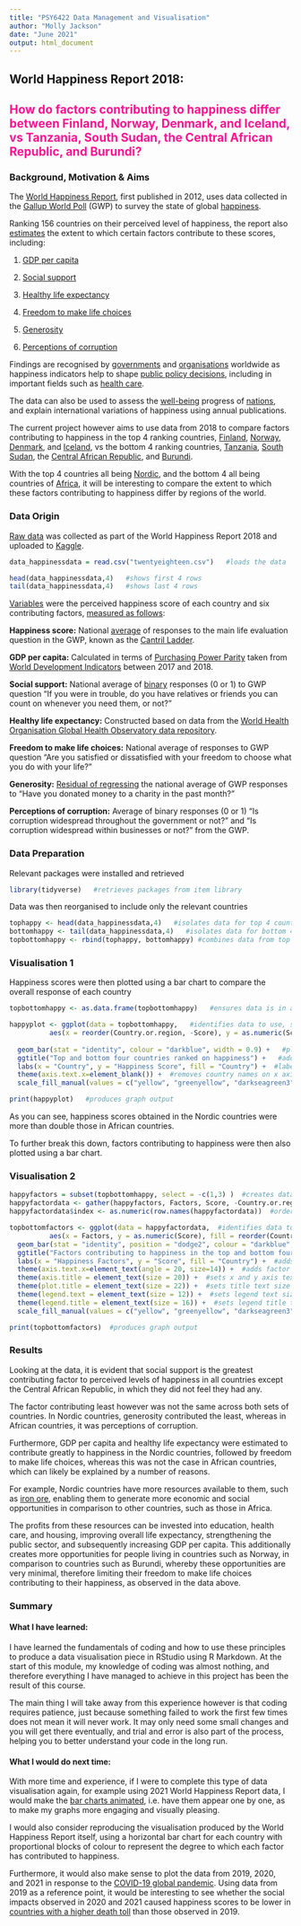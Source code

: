 ```yaml
---
title: "PSY6422 Data Management and Visualisation"
author: "Molly Jackson"
date: "June 2021"
output: html_document
---
```


## **World Happiness Report 2018:** 
##  <span style="color:deeppink">How do factors contributing to happiness differ between Finland, Norway, Denmark, and Iceland, vs Tanzania, South Sudan, the Central African Republic, and Burundi?</span>

### **Background, Motivation & Aims**
The [World Happiness Report](https://en.wikipedia.org/wiki/World_Happiness_Report), first published in 2012, uses data collected in the [Gallup World Poll](https://www.gallup.com/178667/gallup-world-poll-work.aspx) (GWP) to survey the state of global [happiness](https://en.wikipedia.org/wiki/Happiness).

Ranking 156 countries on their perceived level of happiness, the report also [estimates](https://en.wikipedia.org/wiki/Estimation) the extent to which certain factors contribute to these scores, including: 


1. [GDP per capita](https://www.investopedia.com/terms/p/per-capita-gdp.asp)

2. [Social support](https://en.wikipedia.org/wiki/Social_support)

3. [Healthy life expectancy](https://en.wikipedia.org/wiki/Life_expectancy)

4. [Freedom to make life choices](https://en.wikipedia.org/wiki/Freedom_of_choice) 

5. [Generosity](https://en.wikipedia.org/wiki/Generosity) 

6. [Perceptions of corruption](https://en.wikipedia.org/wiki/Corruption)


Findings are recognised by [governments](https://en.wikipedia.org/wiki/Government) and [organisations](https://en.wikipedia.org/wiki/Organization) worldwide as happiness indicators help to shape [public policy decisions](https://www.encyclopedia.com/environment/educational-magazines/public-policy-decision-making), including in important fields such as [health care](https://en.wikipedia.org/wiki/Health_care).

The data can also be used to assess the [well-being](https://en.wikipedia.org/wiki/Well-being) progress of [nations](https://en.wikipedia.org/wiki/Nation), and explain international variations of happiness using annual publications.

The current project however aims to use data from 2018 to compare factors contributing to happiness in the top 4 ranking countries, [Finland](https://en.wikipedia.org/wiki/Finland), [Norway](https://en.wikipedia.org/wiki/Norway), [Denmark](https://en.wikipedia.org/wiki/Denmark), and [Iceland](https://en.wikipedia.org/wiki/Iceland), vs the bottom 4 ranking countries, [Tanzania](https://en.wikipedia.org/wiki/Tanzania), [South Sudan](https://en.wikipedia.org/wiki/South_Sudan), the [Central African Republic](https://en.wikipedia.org/wiki/Central_African_Republic), and [Burundi](https://en.wikipedia.org/wiki/Burundi).

With the top 4 countries all being [Nordic](https://en.wikipedia.org/wiki/Nordic_countries), and the bottom 4 all being countries of [Africa](https://en.wikipedia.org/wiki/Africa), it will be interesting to compare the extent to which these factors contributing to happiness differ by regions of the world.


### **Data Origin** 
[Raw data](https://en.wikipedia.org/wiki/Raw_data) was collected as part of the World Happiness Report 2018 and uploaded to [Kaggle](https://www.kaggle.com/unsdsn/world-happiness).

```r
data_happinessdata = read.csv("twentyeighteen.csv")   #loads the data
```

```r
head(data_happinessdata,4)   #shows first 4 rows 
tail(data_happinessdata,4)   #shows last 4 rows
```

[Variables](https://www.scribbr.com/methodology/types-of-variables/) were the perceived happiness score of each country and six contributing factors, [measured as follows](https://worldhappiness.report/ed/2019/changing-world-happiness/):

**Happiness score:** National [average](https://en.wikipedia.org/wiki/Average) of responses to the main life evaluation question in the GWP, known as the [Cantril Ladder](https://news.gallup.com/poll/122453/understanding-gallup-uses-cantril-scale.aspx).

**GDP per capita:** Calculated in terms of [Purchasing Power Parity](https://en.wikipedia.org/wiki/Purchasing_power_parity) taken from [World Development Indicators](https://en.wikipedia.org/wiki/World_Development_Indicators) between 2017 and 2018.

**Social support:** National average of [binary](https://en.wikipedia.org/wiki/Binary_number) responses (0 or 1) to GWP question "If you were in trouble, do you have relatives or friends you can count on whenever you need them, or not?"

**Healthy life expectancy:** Constructed based on data from the [World Health Organisation Global Health Observatory data repository](https://en.wikipedia.org/wiki/Global_Health_Observatory).

**Freedom to make life choices:** National average of responses to GWP question "Are you satisfied or dissatisfied with your freedom to choose what you do with your life?" 

**Generosity:** [Residual of regressing](https://en.wikipedia.org/wiki/Regression_analysis) the national average of GWP responses to "Have you donated money to a charity in the past month?"

**Perceptions of corruption:** Average of binary responses (0 or 1) "Is corruption widespread throughout the government or not?” and “Is corruption widespread within businesses or not?” from the GWP.

### **Data Preparation**
Relevant packages were installed and retrieved
```r
library(tidyverse)   #retrieves packages from item library
```

Data was then reorganised to include only the relevant countries  
```r
tophappy <- head(data_happinessdata,4)   #isolates data for top 4 countries
bottomhappy <- tail(data_happinessdata,4)   #isolates data for bottom 4 countries 
topbottomhappy <- rbind(tophappy, bottomhappy) #combines data from top and bottom 4 countries into one data frame
```

### **Visualisation 1**
Happiness scores were then plotted using a bar chart to compare the overall response of each country
```r
topbottomhappy <- as.data.frame(topbottomhappy)   #ensures data is in a data frame 

happyplot <- ggplot(data = topbottomhappy,   #identifies data to use, saves basis of plot
          aes(x = reorder(Country.or.region, -Score), y = as.numeric(Score), fill = reorder(Country.or.region, -Score))) +   #identifies data mapping, reorders x axis highest-lowest, states fill content for colours later 
  
  geom_bar(stat = "identity", colour = "darkblue", width = 0.9) +   #plots data as a bar chart, identifies colour of bar outline, specifies bar width 
  ggtitle("Top and bottom four countries ranked on happiness") +   #adds graph title
  labs(x = "Country", y = "Happiness Score", fill = "Country") +  #labels x and y axis, sets legend title 
  theme(axis.text.x=element_blank()) +  #removes country names on x axis 
  scale_fill_manual(values = c("yellow", "greenyellow", "darkseagreen3", "turquoise", "lightsteelblue", "mediumpurple1", "deepskyblue1", "cornflowerblue"))  #assigns colours to each bar representing a country

print(happyplot)   #produces graph output
```


As you can see, happiness scores obtained in the Nordic countries were more than double those in African countries.

To further break this down, factors contributing to happiness were then also plotted using a bar chart.


### **Visualisation 2**

```r
 
happyfactors = subset(topbottomhappy, select = -c(1,3) )  #creates data subset for factors, removes unwanted columns
happyfactordata <- gather(happyfactors, Factors, Score, -Country.or.region, factor_key = TRUE) #sets up score to mean column values, assigns relevant columns to factors
happyfactordata$index <- as.numeric(row.names(happyfactordata))  #orders plotting of factors

topbottomfactors <- ggplot(data = happyfactordata,  #identifies data to use, saves basis of plot
          aes(x = Factors, y = as.numeric(Score), fill = reorder(Country.or.region, index))) +  #identifies data mapping, states fill content for colours later 
  geom_bar(stat = "identity", position = "dodge2", colour = "darkblue", width = 0.8) + #plots data as a bar chart, adds spaces between groups, identifies colour of bar outline, specifies bar width   
  ggtitle("Factors contributing to happiness in the top and bottom four ranked countries") +  #adds graph title
  labs(x = "Happiness Factors", y = "Score", fill = "Country") +  #adds x and y axis labels, sets legend title
  theme(axis.text.x=element_text(angle = 20, size=14)) +  #adds factor labels on x axis at an angle, sets text size
  theme(axis.title = element_text(size = 20)) +  #sets x and y axis text size 
  theme(plot.title = element_text(size = 22)) +  #sets title text size
  theme(legend.text = element_text(size = 12)) +  #sets legend text size
  theme(legend.title = element_text(size = 16)) +  #sets legend title text size 
  scale_fill_manual(values = c("yellow", "greenyellow", "darkseagreen3", "turquoise", "lightsteelblue", "mediumpurple1", "deepskyblue1", "cornflowerblue"))   #assigns colours to each bar representing a country

print(topbottomfactors)  #produces graph output
```


### **Results** 

Looking at the data, it is evident that social support is the greatest contributing factor to perceived levels of happiness in all countries except the Central African Republic, in which they did not feel they had any. 

The factor contributing least however was not the same across both sets of countries. In Nordic countries, generosity contributed the least, whereas in African countries, it was perceptions of corruption.

Furthermore, GDP per capita and healthy life expectancy were estimated to contribute greatly to happiness in the Nordic countries, followed by freedom to make life choices, whereas this was not the case in African countries, which can likely be explained by a number of reasons.

For example, Nordic countries have more resources available to them, such as [iron ore](https://en.wikipedia.org/wiki/Iron_ore), enabling them to generate more economic and social opportunities in comparison to other countries, such as those in Africa. 

The profits from these resources can be invested into education, health care, and housing, improving overall life expectancy, strengthening the public sector, and subsequently increasing GDP per capita. This additionally creates more opportunities for people living in countries such as Norway, in comparison to countries such as Burundi, whereby these opportunities are very minimal, therefore limiting their freedom to make life choices contributing to their happiness, as observed in the data above. 


### **Summary**

#### What I have learned:

I have learned the fundamentals of coding and how to use these principles to produce a data visualisation piece in RStudio using R Markdown. At the start of this module, my knowledge of coding was almost nothing, and therefore everything I have managed to achieve in this project has been the result of this course.


The main thing I will take away from this experience however is that coding requires patience, just because something failed to work the first few times does not mean it will never work. It may only need some small changes and you will get there eventually, and trial and error is also part of the process, helping you to better understand your code in the long run. 

#### What I would do next time:

With more time and experience, if I were to complete this type of data visualisation again, for example using 2021 World Happiness Report data, I would make the [bar charts animated](https://towardsdatascience.com/https-towardsdatascience-com-everything-you-need-to-know-about-animated-bar-charts-be033f398619), i.e. have them appear one by one, as to make my graphs more engaging and visually pleasing.


I would also consider reproducing the visualisation produced by the World Happiness Report itself, using a horizontal bar chart for each country with proportional blocks of colour to represent the degree to which each factor has contributed to happiness.


Furthermore, it would also make sense to plot the data from 2019, 2020, and 2021 in response to the [COVID-19 global pandemic](https://en.wikipedia.org/wiki/COVID-19_pandemic). Using data from 2019 as a reference point, it would be interesting to see whether the social impacts observed in 2020 and 2021 caused happiness scores to be lower in [countries with a higher death toll](https://covid19.who.int) than those observed in 2019. 
